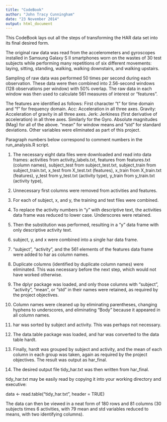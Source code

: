 ```yaml
---
title: "CodeBook"
author: "John Tracy Cunningham"
date: "23 November 2014"
output: html_document
---
```


This CodeBook lays out all the steps of transforming the HAR data set into its final desired form.

The original raw data was read from the accelerometers and gyroscopes installed in Samsung Galaxy S II smartphones worn on the wastes of 30 test subjects while performing many repetitions of six different movements: laying, sitting, standing, walking, walking downstairs, and walking upstairs.

Sampling of raw data was performed 50 times per second during each observation.  These data were then combined into 2.56-second windows (128 observations per window) with 50% overlap.  The raw data in each window was then used to calculate 561 measures of interest or "features".

The features are identified as follows:
First character "t" for time domain and "f" for frequency domain.
Acc: Acceleration in all three axes.
Gravity: Acceleration of gravity in all three axes.
Jerk: Jerkiness (first derivative of acceleration) in all three axes.
Similarly for the Gyro.
Absolute magnitudes (Mag) for all of the above.
"mean" for window means and "std" for standard deviations.  Other variables were eliminated as part of this project.

Paragraph numbers below correspond to comment numbers in the run_analysis.R script.

1. The necessary eight data files were downloaded and read into data frames:
activities from activity_labels.txt, 
features from features.txt (column names), 
subject_test from subject_test.txt, 
subject_train from subject_train.txt, 
x_test from X_test.txt (features), 
x_train from X_train.txt (features), 
y_test from y_test.txt (activity type), 
y_train from y_train.txt (activity type), 

2. Unnecessary first columns were removed from activities and features.

3. For each of subject, x, and y, the training and test files were combined.

4. To replace the activity numbers in "y" with descriptive text, the activities data frame was reduced to lower case.  Underscores were retained.  

5. Then the substitution was performed, resulting in a "y" data frame with only descriptive activity text.

6. subject, y, and x were combined into a single har data frame.

7. "subject", "activity", and the 561 elements of the features data frame were added to har as column names.

8. Duplicate columns (identified by duplicate column names) were eliminated.  This was necessary before the next step, which would not have worked otherwise.

9. The dplyr package was loaded, and only those columns with "subject", "activity", "mean", or "std" in their names were retained, as required by the project objectives.

10. Column names were cleaned up by eliminating parentheses, changing hyphens to underscores, and eliminating "Body" because it appeared in all column names.

11. har was sorted by subject and activity.  This was perhaps not necessary.

12. The data.table package was loaded, and har was converted to the data table hardt.

13. Finally, hardt was grouped by subject and activity, and the mean of each column in each group was taken, again as required by the project objectives.  The result was output as har_final.

14. The desired output file tidy_har.txt was then written from har_final.

tidy_har.txt may be easily read by copying it into your working directory and executive:

data <- read.table("tidy_har.txt", header = TRUE)

The data can then be viewed in a neat form of 180 rows and 81 columns (30 subjects times 6 activities, with 79 mean and std variables reduced to means, with two identifying columns).
